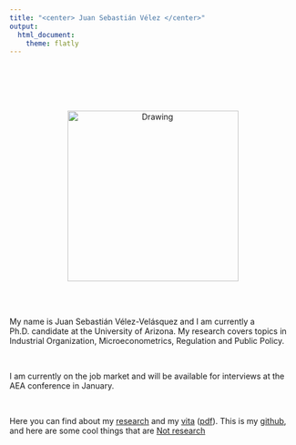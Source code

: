 ```yaml
---
title: "<center> Juan Sebastián Vélez </center>"
output:
  html_document:
    theme: flatly
---
```

<br>
<br>
<br>
<br>

<center>

<img src="https://dl.dropboxusercontent.com/s/ngvcb7qxjglikfd/DSC07370.JPG?dl=0" alt="Drawing" style="width: 300px;"/>

</center>

<br>
<br>


My name is Juan Sebastián Vélez-Velásquez and I am currently a Ph.D. candidate at the University of Arizona.  My research covers topics in Industrial Organization, Microeconometrics, Regulation and Public Policy.

<br> 

I am currently on the job market and will be available for interviews at the AEA conference in January.

<br> 

Here you can find about my [research](research.html) and my [vita](CV.html) ([pdf](https://drive.google.com/open?id=0B79m-FIj0eKITEVnRlJndF9MdzA)). This is my [github](https://github.com/sebastianvelez), and here are some cool things that are [Not research](non_research.html)

